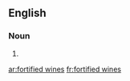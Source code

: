 ==English==

===Noun===
{{head|en|plural|head=[[fortified]] [[wine]]s}}

# {{plural of|fortified wine|lang=en}}

[[ar:fortified wines]]
[[fr:fortified wines]]